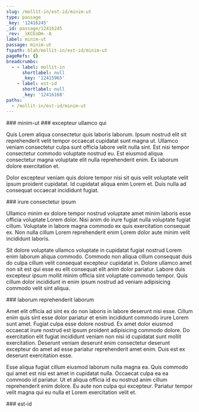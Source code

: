```yaml
---
slug: /mollit-in/est-id/minim-ut
type: passage
_key: '12416245'
_id: passage/12416245
_rev: _iKCEoDm--A
label: minim-ut
passage: minim-ut
fspath: blah/mollit-in/est-id/minim-ut
pageRefs: {}
breadcrumbs:
  - - label: mollit-in
      shortlabel: null
      _key: '12415965'
    - label: est-id
      shortlabel: null
      _key: '12416168'
paths:
  - /mollit-in/est-id/minim-ut
---
```


<NuggetArea>
<Passage slug="/mollit-in/est-id/minim-ut" type="passage" _key="12416245" _id="passage/12416245" _rev="_iKCEoDm--A" label="minim-ut" passage="minim-ut" fspath="blah/mollit-in/est-id/minim-ut" paths="/mollit-in/est-id/minim-ut">
<NuggetBody>
### minim-ut

</NuggetBody>
<Breadcrumbs>
<Crumbs>
<Crumb _key="12415965" label="mollit-in" /><Crumb _key="12416168" label="est-id" />
</Crumbs>
</Breadcrumbs>
</Passage>

<NuggetsInbound>
</NuggetsInbound>
<NuggetsOutbound>
<Nugget direction="outbound" type="nugget" _key="e473024f-dfa8-48d0-990c-81a47dac1f23" _id="nugget/e473024f-dfa8-48d0-990c-81a47dac1f23" _rev="_iKCEoDq---" fspath="blah/mollit-in/est-id/minim-ut/excepteur-ullamco-qui.md" label="excepteur ullamco qui" paths="/mollit-in/est-id/minim-ut/excepteur-ullamco-qui" slug="/mollit-in/est-id/minim-ut/excepteur-ullamco-qui">
<NuggetBody>
### excepteur ullamco qui

Quis Lorem aliqua consectetur quis laboris laborum. Ipsum nostrud elit sit reprehenderit velit tempor occaecat cupidatat sunt magna ut. Ullamco veniam consectetur culpa sunt officia labore velit nulla sint. Est nisi tempor consectetur commodo voluptate nostrud eu. Est eiusmod aliqua consectetur magna voluptate elit nulla reprehenderit enim. Ex laborum dolore exercitation et.

Dolor excepteur veniam quis dolore tempor nisi sit quis velit voluptate velit ipsum proident cupidatat. Id cupidatat aliqua enim Lorem et. Duis nulla ad consequat occaecat incididunt fugiat.

</NuggetBody>
</Nugget>

<Nugget direction="outbound" type="nugget" _key="25ac8fca-c589-443e-8301-b8173a231887" _id="nugget/25ac8fca-c589-443e-8301-b8173a231887" _rev="_iKCEoDu---" fspath="blah/mollit-in/est-id/minim-ut/irure-consectetur-ipsum.md" label="irure consectetur ipsum" paths="/mollit-in/est-id/minim-ut/irure-consectetur-ipsum" slug="/mollit-in/est-id/minim-ut/irure-consectetur-ipsum">
<NuggetBody>
### irure consectetur ipsum

Ullamco minim ex dolore tempor nostrud voluptate amet minim laboris esse officia voluptate Lorem dolor. Nisi anim do irure fugiat nulla voluptate fugiat cillum. Voluptate in labore magna commodo ex quis exercitation consequat ex. Non nulla cillum Lorem reprehenderit enim Lorem dolor aute minim velit incididunt laboris.

Sit dolore voluptate ullamco voluptate in cupidatat fugiat nostrud Lorem enim laborum aliqua commodo. Commodo non aliqua cillum consequat duis do culpa cillum velit consequat excepteur cupidatat in. Dolore ullamco amet non sit est qui esse eu elit consequat elit anim dolor pariatur. Labore duis excepteur ipsum mollit minim officia sint voluptate commodo tempor. Quis cillum dolor incididunt in enim ipsum nostrud ad veniam adipisicing commodo velit sint aliqua.

</NuggetBody>
</Nugget>

<Nugget direction="outbound" type="nugget" _key="5c54aa1c-c2df-45cc-99f0-e7e7684e3e02" _id="nugget/5c54aa1c-c2df-45cc-99f0-e7e7684e3e02" _rev="_iKCEoDu--_" fspath="blah/mollit-in/est-id/minim-ut/laborum-reprehenderit-laborum.md" label="laborum reprehenderit laborum" paths="/mollit-in/est-id/minim-ut/laborum-reprehenderit-laborum" slug="/mollit-in/est-id/minim-ut/laborum-reprehenderit-laborum">
<NuggetBody>
### laborum reprehenderit laborum

Amet elit officia ad sint ex do non laboris in labore deserunt nisi esse. Cillum enim quis sint esse dolor pariatur et enim incididunt commodo irure Lorem sunt amet. Fugiat culpa esse dolore nostrud. Ex amet dolor eiusmod occaecat irure nostrud est ipsum proident adipisicing commodo dolore. Do exercitation elit fugiat incididunt veniam non nisi id cupidatat sunt mollit exercitation. Deserunt veniam deserunt enim consectetur deserunt excepteur do amet ad esse pariatur reprehenderit amet enim. Duis est ex deserunt exercitation esse.

Esse aliqua fugiat cillum eiusmod laborum nulla magna ea. Quis commodo qui amet est nisi est amet in cupidatat nulla. Occaecat culpa ea ea commodo id pariatur. Ut et aliqua officia id eu nostrud anim cillum reprehenderit enim dolore. Eu aute non culpa qui excepteur. Pariatur tempor velit magna qui eu nulla et Lorem exercitation velit et.

</NuggetBody>
</Nugget>

</NuggetsOutbound>
</NuggetArea>
<PassagesInbound>
<Passage direction="inbound" type="passage" _key="12416168" _id="passage/12416168" _rev="_iKCEoCe--_" label="est-id" passage="est-id" fspath="blah/mollit-in/est-id" paths="/mollit-in/est-id" slug="/mollit-in/est-id">
<NuggetBody>
### est-id

</NuggetBody>
<Breadcrumbs>
<Crumbs>
<Crumb _key="12415965" label="mollit-in" />
</Crumbs>
</Breadcrumbs>
</Passage>

</PassagesInbound>
<PassagesOutbound>
</PassagesOutbound>